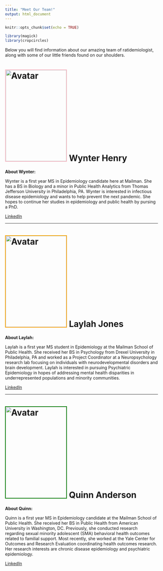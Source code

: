 ```yaml
---
title: "Meet Our Team!"
output: html_document
---
```


```r
knitr::opts_chunk$set(echo = TRUE)

library(magick)
library(cropcircles)
```

Below you will find information about our amazing team of ratidemiologist, along with some of our little friends found on our shoulders. 

# <img src="rat_pictures/wynter.jpeg" alt="Avatar" width="200" height="300" style="border:2px solid pink"> Wynter Henry

**About Wynter:**

Wynter is a first year MS in Epidemiology candidate here at Mailman. She has a BS in Biology and a minor in Public Health Analytics from Thomas Jefferson University in Philadelphia, PA. Wynter is interested in infectious disease epidemiology and wants to help prevent the next pandemic. She hopes to continue her studies in epidemiology and public health by pursing a PhD. 

[LinkedIn](www.linkedin.com/in/wynter-henry-866324263/)

-----------------------------------------------------

# <img src="rat_pictures/laylah.jpeg" alt="Avatar" width="200" height="300" style="border:2px solid orange"> Laylah Jones

**About Laylah:**

Laylah is a first year MS student in Epidemiology at the Mailman School of Public Health. She received her BS in Psychology from Drexel University in Philadelphia, PA and worked as a Project Coordinator at a Neuropsychology research lab focusing on individuals with neurodevelopmental disorders and brain development. Laylah is interested in pursuing Psychiatric Epidemiology in hopes of addressing mental health disparities in underrepresented populations and minority communities.

[LinkedIn](www.linkedin.com/in/laylah-jones)

-----------------------------------------------------

# <img src="rat_pictures/quinn.jpeg" alt="Avatar" width="200" height="300" style="border:2px solid green"> Quinn Anderson

**About Quinn:**

Quinn is a first year MS in Epidemiology candidate at the Mailman School of Public Health. She received her BS in Public Health from American University in Washington, DC. Previously, she conducted research regarding sexual minority adolescent (SMA) behavioral health outcomes related to familial support. Most recently, she worked at the Yale Center for Outcomes and Research Evaluation coordinating health outcomes research. Her research interests are chronic disease epidemiology and psychiatric epidemiology. 

[LinkedIn](www.linkedin.com/in/quinn-anderson1)
